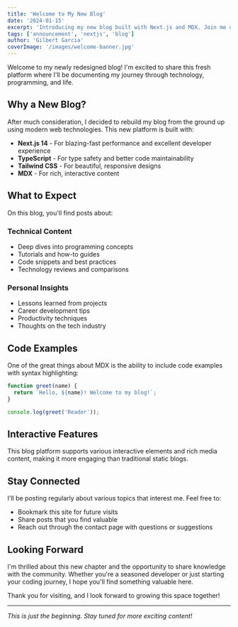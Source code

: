 ```yaml
---
title: 'Welcome to My New Blog'
date: '2024-01-15'
excerpt: 'Introducing my new blog built with Next.js and MDX. Join me on this journey as I share insights about technology, programming, and more.'
tags: ['announcement', 'nextjs', 'blog']
author: 'Gilbert Garcia'
coverImage: '/images/welcome-banner.jpg'
---
```


Welcome to my newly redesigned blog! I'm excited to share this fresh platform where I'll be documenting my journey through technology, programming, and life.

## Why a New Blog?

After much consideration, I decided to rebuild my blog from the ground up using modern web technologies. This new platform is built with:

- **Next.js 14** - For blazing-fast performance and excellent developer experience
- **TypeScript** - For type safety and better code maintainability
- **Tailwind CSS** - For beautiful, responsive designs
- **MDX** - For rich, interactive content

## What to Expect

On this blog, you'll find posts about:

### Technical Content
- Deep dives into programming concepts
- Tutorials and how-to guides
- Code snippets and best practices
- Technology reviews and comparisons

### Personal Insights
- Lessons learned from projects
- Career development tips
- Productivity techniques
- Thoughts on the tech industry

## Code Examples

One of the great things about MDX is the ability to include code examples with syntax highlighting:

```javascript
function greet(name) {
  return `Hello, ${name}! Welcome to my blog!`;
}

console.log(greet('Reader'));
```

## Interactive Features

This blog platform supports various interactive elements and rich media content, making it more engaging than traditional static blogs.

## Stay Connected

I'll be posting regularly about various topics that interest me. Feel free to:

- Bookmark this site for future visits
- Share posts that you find valuable
- Reach out through the contact page with questions or suggestions

## Looking Forward

I'm thrilled about this new chapter and the opportunity to share knowledge with the community. Whether you're a seasoned developer or just starting your coding journey, I hope you'll find something valuable here.

Thank you for visiting, and I look forward to growing this space together!

---

*This is just the beginning. Stay tuned for more exciting content!*